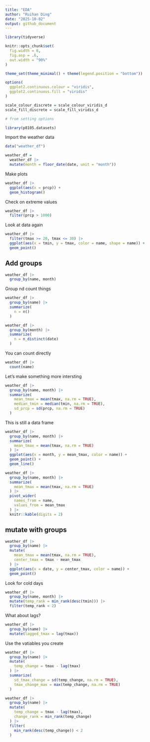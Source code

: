 ```yaml
---
title: "EDA"
author: "Ruihan Ding"
date: "2025-10-02"
output: github_document
---
```


```r
library(tidyverse)

knitr::opts_chunk$set(
  fig.width = 6,
  fig.asp = .6,
  out.width = "90%"
)

theme_set(theme_minimal() + theme(legend.position = "bottom"))

options(
  ggplot2.continuous.colour = "viridis",
  ggplot2.continuous.fill = "viridis"
)

scale_colour_discrete = scale_colour_viridis_d
scale_fill_discrete = scale_fill_viridis_d

# from setting options

library(p8105.datasets)
```

Import the weather data

```r
data("weather_df")

weather_df = 
  weather_df |> 
  mutate(month = floor_date(date, unit = "month"))
```

Make plots

```r
weather_df |> 
  ggplot(aes(x = prcp)) +
  geom_histogram()
```

Check on extreme values

```r
weather_df |> 
  filter(prcp > 1000)
```

Look at data again

```r
weather_df |> 
  filter(tmax >= 20, tmax <= 30) |> 
  ggplot(aes(x = tmin, y = tmax, color = name, shape = name)) +
  geom_point()
```

## Add groups

```r
weather_df |> 
  group_by(name, month)
```

Group nd count things

```r
weather_df |> 
  group_by(name) |> 
  summarize(
    n = n()
  )
```

```r
weather_df |> 
  group_by(month) |> 
  summarize(
    n = n_distinct(date)
  )
```

You can count directly

```r
weather_df |> 
  count(name)
```

Let's make something more intersting

```r
weather_df |> 
  group_by(name, month) |> 
  summarize(
    mean_tmax = mean(tmax, na.rm = TRUE),
    median_tmin = median(tmin, na.rm = TRUE),
    sd_prcp = sd(prcp, na.rm = TRUE)
  )
```

This is still a data frame

```r
weather_df |> 
  group_by(name, month) |> 
  summarize(
    mean_tmax = mean(tmax, na.rm = TRUE)
  ) |> 
  ggplot(aes(x = month, y = mean_tmax, color = name)) +
  geom_point() +
  geom_line()
```

```r
weather_df |> 
  group_by(name, month) |> 
  summarize(
    mean_tmax = mean(tmax, na.rm = TRUE)
  ) |> 
  pivot_wider(
    names_from = name, 
    values_from = mean_tmax
  ) |> 
  knitr::kable(digits = 2)
```

## mutate with groups

```r
weather_df |> 
  group_by(name) |> 
  mutate(
    mean_tmax = mean(tmax, na.rm = TRUE),
    center_tmax = tmax - mean_tmax
  ) |> 
  ggplot(aes(x = date, y = center_tmax, color = name)) +
  geom_point()
```

Look for cold days

```r
weather_df |> 
  group_by(name, month) |> 
  mutate(temp_rank = min_rank(desc(tmin))) |> 
  filter(temp_rank < 2)
```

What about lags?

```r
weather_df |> 
  group_by(name) |> 
  mutate(lagged_tmax = lag(tmax))
```

Use the vatiables you create

```r
weather_df |> 
  group_by(name) |> 
  mutate(
    temp_change = tmax - lag(tmax)
  ) |> 
  summarize(
    sd_tmax_change = sd(temp_change, na.rm = TRUE),
    tmax_change_max = max(temp_change, na.rm = TRUE)
  )
```

```r
weather_df |> 
  group_by(name) |> 
  mutate(
    temp_change = tmax - lag(tmax),
    change_rank = min_rank(temp_change)
  ) |> 
  filter(
    min_rank(desc(temp_change)) < 2
  )
```







